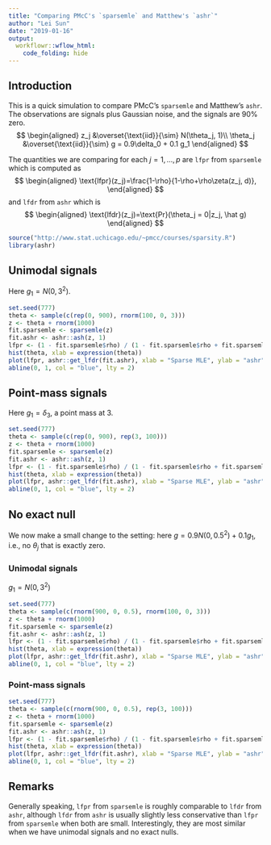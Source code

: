 ```yaml
---
title: "Comparing PMcC's `sparsemle` and Matthew's `ashr`"
author: "Lei Sun"
date: "2019-01-16"
output:
  workflowr::wflow_html:
    code_folding: hide
---
```


## Introduction

This is a quick simulation to compare PMcC's `sparsemle` and Matthew's `ashr`. The observations are signals plus Gaussian noise, and the signals are 90\% zero.
$$
\begin{aligned}
z_j &\overset{\text{iid}}{\sim} N(\theta_j, 1)\\
\theta_j &\overset{\text{iid}}{\sim} g = 0.9\delta_0 + 0.1 g_1
\end{aligned}
$$

The quantities we are comparing for each $j = 1, \ldots, p$ are `lfpr` from `sparsemle` which is computed as
$$
\begin{aligned}
\text{lfpr}(z_j)=\frac{1-\rho}{1-\rho+\rho\zeta(z_j, d)},
\end{aligned}
$$
and `lfdr` from `ashr` which is
$$
\begin{aligned}
\text{lfdr}(z_j)=\text{Pr}(\theta_j = 0|z_j, \hat g)
\end{aligned}
$$

```r
source("http://www.stat.uchicago.edu/~pmcc/courses/sparsity.R")
library(ashr)
```

## Unimodal signals

Here $g_1 = N(0, 3^2)$.

```r
set.seed(777)
theta <- sample(c(rep(0, 900), rnorm(100, 0, 3)))
z <- theta + rnorm(1000)
fit.sparsemle <- sparsemle(z)
fit.ashr <- ashr::ash(z, 1)
lfpr <- (1 - fit.sparsemle$rho) / (1 - fit.sparsemle$rho + fit.sparsemle$rho * zeta_ip(z))
hist(theta, xlab = expression(theta))
plot(lfpr, ashr::get_lfdr(fit.ashr), xlab = "Sparse MLE", ylab = "ashr", main = "Comparison: lfdr vs lfpr")
abline(0, 1, col = "blue", lty = 2)
```

## Point-mass signals

Here $g_1 = \delta_3$, a point mass at $3$.

```r
set.seed(777)
theta <- sample(c(rep(0, 900), rep(3, 100)))
z <- theta + rnorm(1000)
fit.sparsemle <- sparsemle(z)
fit.ashr <- ashr::ash(z, 1)
lfpr <- (1 - fit.sparsemle$rho) / (1 - fit.sparsemle$rho + fit.sparsemle$rho * zeta_ip(z))
hist(theta, xlab = expression(theta))
plot(lfpr, ashr::get_lfdr(fit.ashr), xlab = "Sparse MLE", ylab = "ashr", main = "Comparison: lfdr vs lfpr")
abline(0, 1, col = "blue", lty = 2)
```

## No exact null

We now make a small change to the setting: here $g = 0.9N(0, 0.5^2) + 0.1g_1$, i.e., no $\theta_j$ that is exactly zero.

### Unimodal signals

$g_1 = N(0, 3^2)$

```r
set.seed(777)
theta <- sample(c(rnorm(900, 0, 0.5), rnorm(100, 0, 3)))
z <- theta + rnorm(1000)
fit.sparsemle <- sparsemle(z)
fit.ashr <- ashr::ash(z, 1)
lfpr <- (1 - fit.sparsemle$rho) / (1 - fit.sparsemle$rho + fit.sparsemle$rho * zeta_ip(z))
hist(theta, xlab = expression(theta))
plot(lfpr, ashr::get_lfdr(fit.ashr), xlab = "Sparse MLE", ylab = "ashr", main = "Comparison: lfdr vs lfpr")
abline(0, 1, col = "blue", lty = 2)
```

### Point-mass signals

```r
set.seed(777)
theta <- sample(c(rnorm(900, 0, 0.5), rep(3, 100)))
z <- theta + rnorm(1000)
fit.sparsemle <- sparsemle(z)
fit.ashr <- ashr::ash(z, 1)
lfpr <- (1 - fit.sparsemle$rho) / (1 - fit.sparsemle$rho + fit.sparsemle$rho * zeta_ip(z))
hist(theta, xlab = expression(theta))
plot(lfpr, ashr::get_lfdr(fit.ashr), xlab = "Sparse MLE", ylab = "ashr", main = "Comparison: lfdr vs lfpr")
abline(0, 1, col = "blue", lty = 2)
```

## Remarks

Generally speaking, `lfpr` from `sparsemle` is roughly comparable to `lfdr` from `ashr`, although `lfdr` from `ashr` is usually slightly less conservative than `lfpr` from `sparsemle` when both are small. Interestingly, they are most similar when we have unimodal signals and no exact nulls.
